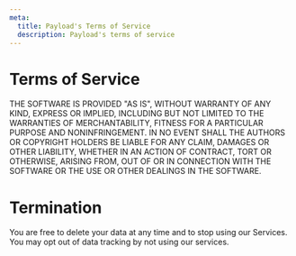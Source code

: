 ```yaml
---
meta:
  title: Payload's Terms of Service
  description: Payload's terms of service
---
```


# Terms of Service

THE SOFTWARE IS PROVIDED "AS IS", WITHOUT WARRANTY OF ANY KIND, EXPRESS OR
IMPLIED, INCLUDING BUT NOT LIMITED TO THE WARRANTIES OF MERCHANTABILITY,
FITNESS FOR A PARTICULAR PURPOSE AND NONINFRINGEMENT. IN NO EVENT SHALL THE
AUTHORS OR COPYRIGHT HOLDERS BE LIABLE FOR ANY CLAIM, DAMAGES OR OTHER
LIABILITY, WHETHER IN AN ACTION OF CONTRACT, TORT OR OTHERWISE, ARISING FROM,
OUT OF OR IN CONNECTION WITH THE SOFTWARE OR THE USE OR OTHER DEALINGS IN THE
SOFTWARE.

# Termination

You are free to delete your data at any time and to stop using our Services. You may opt out of data tracking by not using our services.
